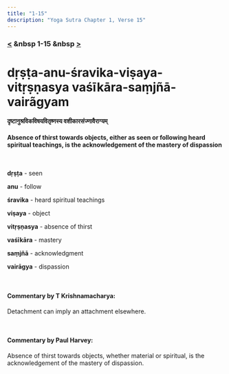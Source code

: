 ```yaml
---
title: "1-15"
description: "Yoga Sutra Chapter 1, Verse 15"
---
```


### [<](/Chapter-1/1-14) &nbsp 1-15 &nbsp [>](/Chapter-1/1-16/)

# dṛṣṭa-anu-śravika-viṣaya-vitṛṣṇasya vaśīkāra-saṃjñā-vairãgyam

#### दृष्टानुश्रविकविषयवितृष्णस्य वशीकारसंज्णावैराग्यम्

#### Absence of thirst towards objects, either as seen or following heard spiritual teachings, is the acknowledgement of the mastery of dispassion

<br />

**dṛṣṭa** - seen <br />

**anu** - follow <br />

**śravika** - heard spiritual teachings <br />

**viṣaya** - object <br />

**vitṛṣṇasya** - absence of thirst <br />

**vaśīkāra** - mastery <br />

**saṃjñā** - acknowledgment <br />

**vairāgya** - dispassion <br />

<br />

#### Commentary by T Krishnamacharya:

Detachment can imply an attachment elsewhere.

<br />

#### Commentary by Paul Harvey:

Absence of thirst towards objects,
whether material or spiritual,
is the acknowledgement of the mastery of dispassion.

